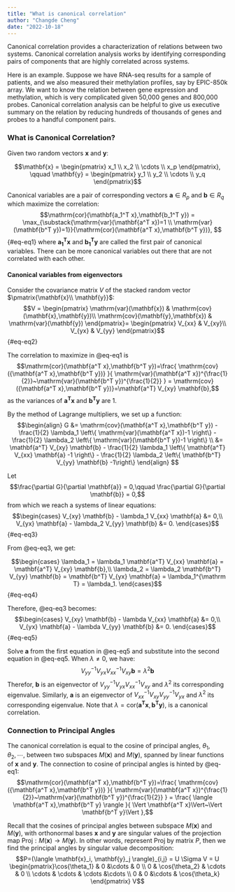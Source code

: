 ```yaml
---
title: "What is canonical correlation"
author: "Changde Cheng"
date: "2022-10-18"
---
```


Canonical correlation provides a characterization of relations between two systems. Canonical correlation analysis works by identifying corresponding pairs of components that are highly correlated across systems. 

Here is an example. Suppose we have RNA-seq results for a sample of patients, and we also measured their methylation profiles, say by EPIC-850k array. We want to know the relation between gene expression and methylation, which is very complicated given 50,000 genes and 800,000 probes. Canonical correlation analysis can be helpful to give us executive summary on the relation by reducing hundreds of thousands of genes and probes to a handful component pairs.

### What is Canonical Correlation?

Given two random vectors $\mathbf x$ and $\mathbf y$:

$$\mathbf{x} = 
\begin{pmatrix}
x_1 \\
x_2 \\
\cdots \\
x_p
\end{pmatrix}, \qquad
\mathbf{y} = 
\begin{pmatrix}
y_1 \\
y_2 \\
\cdots \\
y_q
\end{pmatrix}$$

Canonical variables are a pair of corresponding vectors $\mathbf{a} \in R_p$ and $\mathbf{b} \in R_q$ which maximize the correlation:
$$\mathrm{cor}(\mathbf{a_1^T x},\mathbf{b_1^T y}) = \max_{\substack{\mathrm{var}(\mathbf{a^T x})=1 \\ \mathrm{var}(\mathbf{b^T y})=1}}{\mathrm{cor}(\mathbf{a^T x},\mathbf{b^T y})},
$${#eq-eq1}
where $\mathbf{a_1^T x}$ and $\mathbf{b_1^T y}$ are called the first pair of canonical variables. There can be more canonical variables out there that are not correlated with each other. 

#### Canonical variables from eigenvectors

Consider the covariance matrix $V$ of the stacked random vector $\pmatrix{\mathbf{x}\\ \mathbf{y}}$:
$$V = 
\begin{pmatrix}
\mathrm{var}(\mathbf{x}) & \mathrm{cov}(\mathbf{x},\mathbf{y})\\
\mathrm{cov}(\mathbf{y},\mathbf{x}) & \mathrm{var}(\mathbf{y})
\end{pmatrix}=
\begin{pmatrix}
V_{xx} & V_{xy}\\
V_{yx} & V_{yy}
\end{pmatrix}$${#eq-eq2}

The correlation to maximize in @{eq-eq1} is
$$\mathrm{cor}(\mathbf{a^T x},\mathbf{b^T y})=\frac{ \mathrm{cov}({\mathbf{a^T x},\mathbf{b^T y})} }{ \mathrm{var}(\mathbf{a^T x})^{\frac{1}{2}}~\mathrm{var}(\mathbf{b^T y})^{\frac{1}{2}} } = \mathrm{cov}({\mathbf{a^T x},\mathbf{b^T y})}=\mathbf{a^T} V_{xy} \mathbf{b},$$
as the variances of $\mathbf{a^T x}$ and $\mathbf{b^T y}$ are 1.

By the method of Lagrange multipliers, we set up a function:
$$\begin{align}
G &= \mathrm{cov}(\mathbf{a^T x},\mathbf{b^T y}) - \frac{1}{2} \lambda_1 \left\{ \mathrm{var}(\mathbf{a^T x})-1 \right\} -  \frac{1}{2} \lambda_2 \left\{ \mathrm{var}(\mathbf{b^T y})-1 \right\} \\
&= \mathbf{a^T} V_{xy} \mathbf{b} - \frac{1}{2} \lambda_1 \left\{ \mathbf{a^T} V_{xx} \mathbf{a} -1 \right\} -  \frac{1}{2} \lambda_2 \left\{ \mathbf{b^T} V_{yy} \mathbf{b} -1\right\}
\end{align}
$$

Let 
$$\frac{\partial G}{\partial \mathbf{a}} = 0,\qquad \frac{\partial G}{\partial \mathbf{b}} = 0,$$
from which we reach a systems of linear equations: 
$$\begin{cases}
V_{xy} \mathbf{b} - \lambda_1 V_{xx} \mathbf{a} &= 0,\\
V_{yx} \mathbf{a} - \lambda_2 V_{yy} \mathbf{b} &= 0.
\end{cases}$${#eq-eq3}

From @{eq-eq3}, we get:

$$\begin{cases}
\lambda_1  = \lambda_1 \mathbf{a^T} V_{xx} \mathbf{a} = \mathbf{a^T} V_{xy} \mathbf{b},\\
\lambda_2  = \lambda_2 \mathbf{b^T} V_{yy} \mathbf{b} = \mathbf{b^T} V_{yx} \mathbf{a} = \lambda_1^{\mathrm T} = \lambda_1.
\end{cases}$${#eq-eq4}

Therefore, @{eq-eq3} becomes:
$$\begin{cases}
V_{xy} \mathbf{b} - \lambda V_{xx} \mathbf{a} &= 0,\\
V_{yx} \mathbf{a} - \lambda V_{yy} \mathbf{b} &= 0.
\end{cases}$${#eq-eq5}

Solve $\mathbf{a}$ from the first equation in @{eq-eq5} and substitute into the second equation in @{eq-eq5}. When $\lambda \ne 0$, we have:
$$V_{yy}^{-1} V_{yx} V_{xx}^{-1} V_{xy} \mathbf{b} =  \lambda^2 \mathbf{b} $$
Therefor, $\mathbf{b}$ is an eigenvector of $V_{yy}^{-1} V_{yx} V_{xx}^{-1} V_{xy}$ and $\lambda^2$ its corresponding eigenvalue. Similarly, $\mathbf{a}$ is an eigenvector of $V_{xx}^{-1} V_{xy} V_{yy}^{-1} V_{yx}$ and $\lambda^2$ its corresponding eigenvalue. Note that $\lambda = \mathrm{cor}(\mathbf{a^T x},\mathbf{b^T y})$, is a canonical correlation.

### Connection to Principal Angles

The canonical correlation is equal to the cosine of principal angles, $\theta_1, \theta_2, \cdots$, between two subspaces $M(\mathbf{x})$ and $M(\mathbf{y})$, spanned by linear functions of $\mathbf{x}$ and $\mathbf{y}$. The connection to cosine of principal angles is hinted by @{eq-eq1}:
$$\mathrm{cor}(\mathbf{a^T x},\mathbf{b^T y})=\frac{ \mathrm{cov}({\mathbf{a^T x},\mathbf{b^T y})} }{ \mathrm{var}(\mathbf{a^T x})^{\frac{1}{2}}~\mathrm{var}(\mathbf{b^T y})^{\frac{1}{2}} } = \frac{ \langle \mathbf{a^T x},\mathbf{b^T y} \rangle }{ \Vert \mathbf{a^T x}\Vert~\Vert \mathbf{b^T y}\Vert },$$

Recall that the cosines of principal angles between subspace $M(\mathbf x)$ and $M(\mathbf y)$, with orthonormal bases $\mathbf{x}$ and $\mathbf{y}$ are singular values of the projection map $\mathsf{Proj}: M(\mathbf x) \to M(\mathbf y)$. In other words, represent $\mathsf{Proj}$ by matrix $P$, then we find the principal angles by singular value decomposition:
$$P=(\langle \mathbf{x}_i, \mathbf{y}_j \rangle)_{i,j} = U \Sigma V = U
\begin{pmatrix}\cos{\theta_1} &  0 &\cdots & 0 \\
0 & \cos{\theta_2} &  \cdots & 0 \\
\cdots &  \cdots & \cdots &\cdots  \\
0 &  0 &\cdots &  \cos{\theta_k}
\end{pmatrix}
V$$



